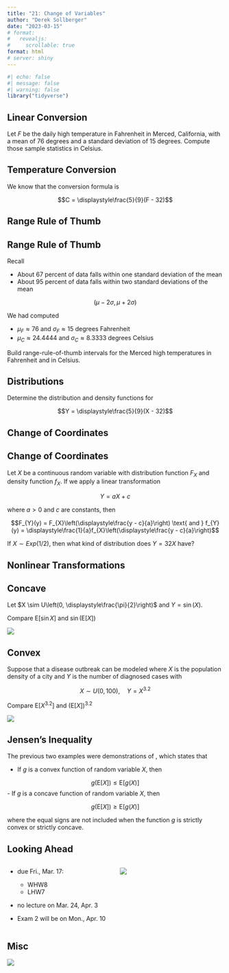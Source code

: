 ```yaml
---
title: "21: Change of Variables"
author: "Derek Sollberger"
date: "2023-03-15"
# format: 
#   revealjs:
#     scrollable: true
format: html
# server: shiny
---
```


\newcommand{\ds}{\displaystyle}

```r
#| echo: false
#| message: false
#| warning: false
library("tidyverse")
```


## Linear Conversion

Let $F$ be the daily high temperature in Fahrenheit in Merced, California, with a mean of 76 degrees and a standard deviation of 15 degrees.  Compute those sample statistics in Celsius.

:::{.callout-tip}
## Temperature Conversion

We know that the conversion formula is

$$C = \ds\frac{5}{9}(F - 32)$$
:::


## Range Rule of Thumb

:::{.callout-tip}
## Range Rule of Thumb

Recall

- About 67 percent of data falls within one standard deviation of the mean
- About 95 percent of data falls within two standard deviations of the mean

$$\left( \mu - 2\sigma, \mu + 2\sigma \right)$$
:::

We had computed

- $\mu_{F} \approx 76$ and $\sigma_{F} \approx 15$ degrees Fahrenheit
- $\mu_{C} \approx 24.4444$ and $\sigma_{C} \approx 8.3333$ degrees Celsius

Build range-rule-of-thumb intervals for the Merced high temperatures in Fahrenheit and in Celsius.


## Distributions

Determine the distribution and density functions for

$$Y = \ds\frac{5}{9}(X - 32)$$


## Change of Coordinates

:::{.callout-note}
## Change of Coordinates

Let $X$ be a continuous random variable with distribution function $F_{X}$ and density function $f_{X}$.  If we apply a linear transformation

$$Y = aX + c$$

where $a >0$ and $c$ are constants, then

$$F_{Y}(y) = F_{X}\left(\ds\frac{y - c}{a}\right) \text{ and } f_{Y}(y) = \ds\frac{1}{a}f_{X}\left(\ds\frac{y - c}{a}\right)$$
:::

If $X \sim Exp(1/2)$, then what kind of distribution does $Y = 32X$ have?

## Nonlinear Transformations

::::: {.panel-tabset}

## Concave

Let $X \sim U\left(0, \ds\frac{\pi}{2}\right)$ and $Y = \sin(X)$.

Compare $\text{E}[\sin X]$ and $\sin(\text{E}[X])$

![](jensen1.png)

## Convex

Suppose that a disease outbreak can be modeled where $X$ is the population density of a city and $Y$ is the number of diagnosed cases with

$$X \sim U(0,100), \quad Y = X^{3.2}$$

Compare $\text{E}[X^{3.2}]$ and $\left(\text{E}[X]\right)^{3.2}$

![](jensen2.png)

:::::

:::{.callout-note}
## Jensen's Inequality

The previous two examples were demonstrations of \textit{Jensen's Inequality}, which states that

- If $g$ is a convex function of random variable $X$, then

$$g(\text{E}[X]) \leq \text{E}[g(X)]$$
 - If $g$ is a concave function of random variable $X$, then

$$g(\text{E}[X]) \geq \text{E}[g(X)]$$


where the equal signs are not included when the function $g$ is strictly convex or strictly concave.
:::




## Looking Ahead

:::: {.columns}

::: {.column width="50%"}
- due Fri., Mar. 17:
  - WHW8
  - LHW7

- no lecture on Mar. 24, Apr. 3
  
- Exam 2 will be on Mon., Apr. 10


:::

::: {.column width="50%"}
![](exam1dist.png)
:::

::::

## Misc

![](jensen_road_sign.png)















:::: {.columns}

::: {.column width="50%"}
	
:::

::: {.column width="50%"}

:::

::::

::::: {.panel-tabset}



:::::
